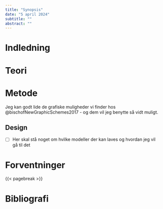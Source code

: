 ```yaml
---
title: "Synopsis"
date: "5 april 2024"
subtitle: ""
abstract: ""
---
```


# Indledning

# Teori

# Metode

Jeg kan godt lide de grafiske muligheder vi finder hos @bischofNewGraphicSchemes2017 - og dem vil jeg benytte så vidt muligt.

## Design

- [ ] Her skal stå noget om hvilke modeller der kan laves og hvordan jeg vil gå til det

# Forventninger

{{< pagebreak >}}

# Bibliografi

::: {#refs}
:::